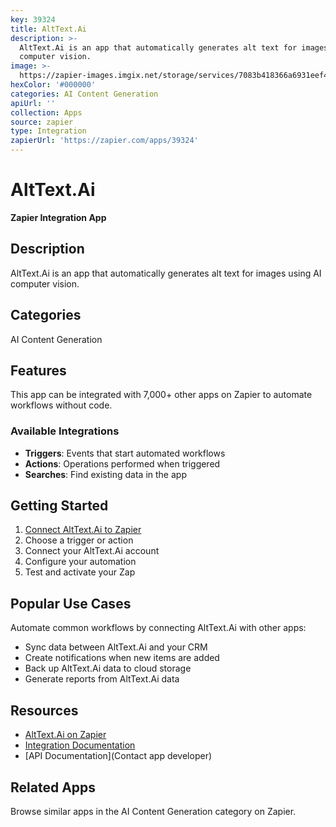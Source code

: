 ```yaml
---
key: 39324
title: AltText.Ai
description: >-
  AltText.Ai is an app that automatically generates alt text for images using AI
  computer vision.
image: >-
  https://zapier-images.imgix.net/storage/services/7083b418366a6931eef4b573e9f0d049.png?auto=format%2Ccompress&ixlib=python-3.0.0&q=50
hexColor: '#000000'
categories: AI Content Generation
apiUrl: ''
collection: Apps
source: zapier
type: Integration
zapierUrl: 'https://zapier.com/apps/39324'
---
```

# AltText.Ai

**Zapier Integration App**

## Description

AltText.Ai is an app that automatically generates alt text for images using AI computer vision.

## Categories

AI Content Generation

## Features

This app can be integrated with 7,000+ other apps on Zapier to automate workflows without code.

### Available Integrations

- **Triggers**: Events that start automated workflows
- **Actions**: Operations performed when triggered
- **Searches**: Find existing data in the app

## Getting Started

1. [Connect AltText.Ai to Zapier](https://zapier.com/apps/39324)
2. Choose a trigger or action
3. Connect your AltText.Ai account
4. Configure your automation
5. Test and activate your Zap

## Popular Use Cases

Automate common workflows by connecting AltText.Ai with other apps:

- Sync data between AltText.Ai and your CRM
- Create notifications when new items are added
- Back up AltText.Ai data to cloud storage
- Generate reports from AltText.Ai data

## Resources

- [AltText.Ai on Zapier](https://zapier.com/apps/39324)
- [Integration Documentation](https://zapier.com/apps/39324/integrations)
- [API Documentation](Contact app developer)

## Related Apps

Browse similar apps in the AI Content Generation category on Zapier.
